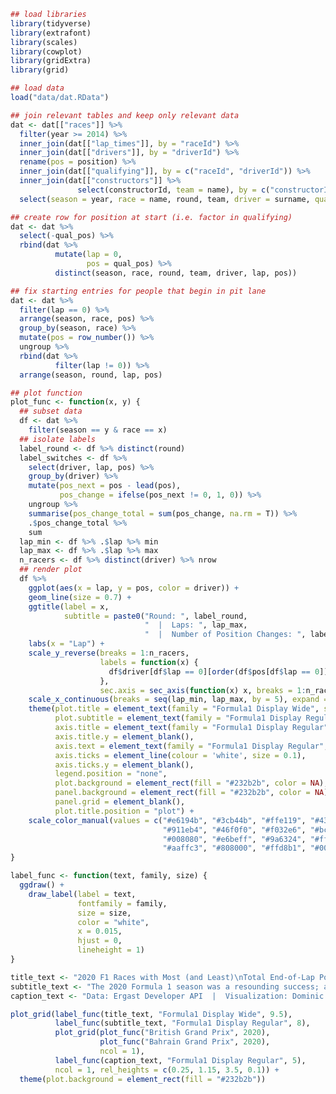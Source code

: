 ```r
## load libraries
library(tidyverse)
library(extrafont)
library(scales)
library(cowplot)
library(gridExtra)
library(grid)
```

```r
## load data
load("data/dat.RData")

## join relevant tables and keep only relevant data
dat <- dat[["races"]] %>% 
  filter(year >= 2014) %>% 
  inner_join(dat[["lap_times"]], by = "raceId") %>% 
  inner_join(dat[["drivers"]], by = "driverId") %>% 
  rename(pos = position) %>%
  inner_join(dat[["qualifying"]], by = c("raceId", "driverId")) %>% 
  inner_join(dat[["constructors"]] %>% 
               select(constructorId, team = name), by = c("constructorId")) %>% 
  select(season = year, race = name, round, team, driver = surname, qual_pos = position, lap, pos)

## create row for position at start (i.e. factor in qualifying)
dat <- dat %>% 
  select(-qual_pos) %>% 
  rbind(dat %>% 
          mutate(lap = 0,
                 pos = qual_pos) %>% 
          distinct(season, race, round, team, driver, lap, pos)) 

## fix starting entries for people that begin in pit lane
dat <- dat %>% 
  filter(lap == 0) %>%
  arrange(season, race, pos) %>% 
  group_by(season, race) %>% 
  mutate(pos = row_number()) %>% 
  ungroup %>% 
  rbind(dat %>% 
          filter(lap != 0)) %>% 
  arrange(season, round, lap, pos)
```

```r
## plot function
plot_func <- function(x, y) {
  ## subset data
  df <- dat %>%
    filter(season == y & race == x)
  ## isolate labels
  label_round <- df %>% distinct(round)
  label_switches <- df %>% 
    select(driver, lap, pos) %>% 
    group_by(driver) %>% 
    mutate(pos_next = pos - lead(pos),
           pos_change = ifelse(pos_next != 0, 1, 0)) %>% 
    ungroup %>% 
    summarise(pos_change_total = sum(pos_change, na.rm = T)) %>% 
    .$pos_change_total %>% 
    sum
  lap_min <- df %>% .$lap %>% min
  lap_max <- df %>% .$lap %>% max
  n_racers <- df %>% distinct(driver) %>% nrow
  ## render plot
  df %>% 
    ggplot(aes(x = lap, y = pos, color = driver)) +
    geom_line(size = 0.7) +
    ggtitle(label = x,
            subtitle = paste0("Round: ", label_round,
                              "  |  Laps: ", lap_max, 
                              "  |  Number of Position Changes: ", label_switches)) +
    labs(x = "Lap") +
    scale_y_reverse(breaks = 1:n_racers,
                    labels = function(x) {
                      df$driver[df$lap == 0][order(df$pos[df$lap == 0])][x]
                    },
                    sec.axis = sec_axis(function(x) x, breaks = 1:n_racers, labels = label_ordinal())) +
    scale_x_continuous(breaks = seq(lap_min, lap_max, by = 5), expand = c(0.005, 1)) +
    theme(plot.title = element_text(family = "Formula1 Display Wide", size = 8, color = "white"),
          plot.subtitle = element_text(family = "Formula1 Display Regular", size = 7, color = "white"),
          axis.title = element_text(family = "Formula1 Display Regular", size = 6, color = "white", vjust = 8),
          axis.title.y = element_blank(),
          axis.text = element_text(family = "Formula1 Display Regular", size = 6, color = "white"),
          axis.ticks = element_line(colour = 'white', size = 0.1),
          axis.ticks.y = element_blank(),
          legend.position = "none",
          plot.background = element_rect(fill = "#232b2b", color = NA),
          panel.background = element_rect(fill = "#232b2b", color = NA),
          panel.grid = element_blank(),
          plot.title.position = "plot") +
    scale_color_manual(values = c("#e6194b", "#3cb44b", "#ffe119", "#4363d8", "#f58231", 
                                  "#911eb4", "#46f0f0", "#f032e6", "#bcf60c", "#fabebe", 
                                  "#008080", "#e6beff", "#9a6324", "#fffac8", "#800000", 
                                  "#aaffc3", "#808000", "#ffd8b1", "#000075", "#808080"))
}
```

```r
label_func <- function(text, family, size) {
  ggdraw() +
    draw_label(label = text,
               fontfamily = family,
               size = size,
               color = "white",
               x = 0.015,
               hjust = 0,
               lineheight = 1)
}

title_text <- "2020 F1 Races with Most (and Least)\nTotal End-of-Lap Position Changes\n"
subtitle_text <- "The 2020 Formula 1 season was a resounding success; after getting off to a late\nstart, the shortened 17-race season provided fans with some of the most exciting\nracing that the sport had seen in years. The season saw 13 different drivers stand\natop an F1 podium from 6 different teams, two of whom were first-time victors.\nLike all F1 seasons, some races had fan’s hearts racing and fists clenched, while\nothers would have been better spent watching water boil. When comparing races\nby total number of position changes over the past five years, the season-opening\nAustralian Grand Prix usually takes home the prize for the least number of position\nchanges, with an average of 122, while the Bahrian Grand Prix lays claim to the\nlargest number of position changes, with an average of 265 over this same period.\n\nThe 2020 Australian Grand Prix was cancelled due to the coronavirus pandemic, as\nwas the usually boring Monaco Grand Prix. In lieu of these two races, the season's\nmost uneventful was the British Grand Prix at Silverstone, which had a total of 114\nposition changes. Yet as has come to be expected, the Bahrain Grand Prix did not\ndisappoint. Although the second race at the modified Bahrain International Circuit\nwas arguably more exciting, the first race saw a total of 293 position changes over\nits 57 laps. The charts below show each driver's progression during these two races\nby showing what position they were in at the end of each lap.\n" 
caption_text <- "Data: Ergast Developer API  |  Visualization: Dominic Contreras  |  Code: github.com/dcont5512"
```

```r
plot_grid(label_func(title_text, "Formula1 Display Wide", 9.5), 
          label_func(subtitle_text, "Formula1 Display Regular", 8), 
          plot_grid(plot_func("British Grand Prix", 2020), 
                    plot_func("Bahrain Grand Prix", 2020),
                    ncol = 1), 
          label_func(caption_text, "Formula1 Display Regular", 5),
          ncol = 1, rel_heights = c(0.25, 1.15, 3.5, 0.1)) + 
  theme(plot.background = element_rect(fill = "#232b2b"))
```





